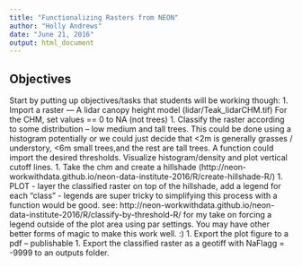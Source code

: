 ```yaml
---
title: "Functionalizing Rasters from NEON"
author: "Holly Andrews"
date: "June 21, 2016"
output: html_document
---
```


## Objectives


Start by putting up objectives/tasks that students will be working though:
1. Import a raster — A lidar canopy height model (lidar/Teak_lidarCHM.tif)
For the CHM, set values == 0 to NA (not trees)
1. Classify the raster according to some distribution – low medium and tall trees. This could be done using a histogram potentially or we could just decide that <2m is generally grasses / understory, <6m small trees,and the rest are tall trees. A function could import the desired thresholds. Visualize histogram/density and plot vertical cutoff lines.
1. Take the chm and create a hillshade (http://neon-workwithdata.github.io/neon-data-institute-2016/R/create-hillshade-R/)
1. PLOT - layer the classified raster on top of the hillshade, add a legend for each “class” - legends are super tricky to simplifying this process with a function would be good.  see: http://neon-workwithdata.github.io/neon-data-institute-2016/R/classify-by-threshold-R/  for my take on forcing a legend outside of the plot area using par settings. You may have other better forms of magic to make this work well. :)
1. Export the plot figure to a pdf – publishable
1. Export the classified raster as a geotiff with NaFlagg = -9999 to an outputs folder.

```r

```

